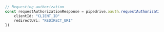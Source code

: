 ```typescript index.ts
// Requesting authorization
const requestAuthorizationResponse = pipedrive.oauth.requestAuthorization({
    clientId: "CLIENT_ID"
    redirectUri: "REDIRECT_URI"
})
```